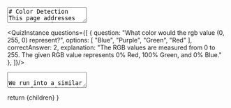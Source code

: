 
<TextArea>
# Color Detection
This page addresses some common issues one might encounter when attempting to detect colors using Python and Vex on the Vex EXP. You are not
required to implement any of these strategies, but they should instead serve as guides and examples for what you might want to do. 

## A Common Color Detection Method
A common method for color detection one may use is similar to the following:

<PythonScriptRenderer
        code={`from vex import *
optical_sensor = Optical(Ports.PORT1) # Substitute with your port number

if optical_sensor.color() == Color.BLUE:
    do_thing_one() # An imaginary function
else:
    do_thing_two() # An imaginary function`}
        tooltips={tooltipConfig}
        theme="dark"
        showLineNumbers={true}
        copyButton={true}
        className="mb-6"
/>

This code is fine. If it detects a perfect Blue, it will do the first function, and in all other cases it will do the second function. But is
this actually what you want? Let's say that our blue line is less of a handicap blue, and more of a purpley-blue, or a lighter blue. What if
it's an aquamarine color? Will this return a `True` value?

The answer is no!

Let's take a look at how that color is actually implemented according to their website: [Vex Color Types](https://api.vex.com/exp/home/python/Enums.html#color-types)

```
| Name        | Python Enum | Description                                                                |
|-------------|-------------|----------------------------------------------------------------------------|
| Red         | RED         | The predefined color constant for red as the RGB value: (255, 0, 0).       |
| Green       | GREEN       | The predefined color constant for green as the RGB value: (0, 255, 0).     |
| Blue        | BLUE        | The predefined color constant for blue as the RGB value: (0, 0, 255).      |
| Yellow      | YELLOW      | The predefined color constant for yellow as the RGB value: (255, 255, 0).  |
| Orange      | ORANGE      | The predefined color constant for orange as the RGB value: (255, 165, 0).  |
| Purple      | PURPLE      | The predefined color constant for purple as the RGB value: (255, 0, 255).  |
| Cyan        | CYAN        | The predefined color constant for cyan as the RGB value: (0, 255, 255).    |
| Black       | BLACK       | The predefined color constant for black as the RGB value: (0, 0, 0).       |
| White       | WHITE       | The predefined color constant for white as the RGB value: (255, 255, 255). |
| Transparent | TRANSPARENT | The predefined color constant for transparent.                             |
```

<br />
If we want to read this, it's important to address how colors work in computers (and on the Vex robots). 

### Color Theory?
Colors that come from light are considered additive. The less light we add the darker it is (and closer to black), the more light we add the
brighter it is (and closer to white). We have three primary colors we can detect - Red, Green, and Blue. By adding different amounts of these
three colors to a light, we can change what color it's perceived as. We call these different components channels, and it's where the term RGB
comes from. We typically measure the value of these channels from 0 to 255 (a byte of precision) But sometimes different values are used, like
a decimal value between 0 and 1. The colors that Vex provides us are at the different endpoints of the RGB color space - They either have 100%
or 0% of each channel. For example, Colors.BLUE is (0, 0, 255) - 0% red, 0% green, and 100% blue. 

![The Vex colors in RGB space](/images/rgb-space.png "The cardinal colors, primary and secondary")


According to their documentation, Blue is a specific shade of blue - a perfect blue. A quick search of the internet might lead us to a catalog
of different blues such as [this one](https://html-color.codes/blue) which shows us that other blues *don't* have that same makeup. This means
if we compare them, they won't be equal. 

</TextArea>
<QuizInstance questions={[
    {
      question: "What color would the rgb value (0, 255, 0) represent?",
      options: [
        "Blue",
        "Purple",
        "Green",
        "Red"
      ],
      correctAnswer: 2,
      explanation: "The RGB values are measured from 0 to 255. The given RGB value represents 0% Red, 100% Green, and 0% Blue."
    },
    ]}/>
<TextArea>

We run into a similar issue for saving and storing colors! If we make a color that perfectly matches the sensor reading in one environment,
the value read in a different environment might be slightly off. Consider how turning the optical sensor's light on and off affects the hue
and intensity read. Both of these issues stem from the same problem: We're attempting to exactly match a color. 

So how can we solve this? We have a few good options:
 - Compare components
 - Compare intensities
 - Compare the amount of color total 
 - Cluster colors by distance 


## Comparing RGB Components
As we said earlier, an RGB color is made up of multiple 'channels' representing the amount of each primary color. We can also refer to these
channels as the 'components' of the color. By separating a color into its various components, we can make decisions based off of them. Vex
doesn't directly expose the color components to us (to my knowledge). Instead, we get a hex-string representing the color channels. The
strings are in the form `Color 00XXXXXX`, where the Xs represent hex values. Black would be `Color 00000000`, Blue would be `Color 000000FF`,
and so on.

We want to extract our components from this string! We can do that with something like the following program:

<PythonScriptRenderer
        code={`from vex import *

def color_to_rgb(input: Color):
    hex_str = str(input)[8:] # Ignore first 2 hex values
    return (
        int(hex_str[0:2], 16),
        int(hex_str[2:4], 16),
        int(hex_str[4:6], 16)
    )

# Begin project code
print(color_to_rgb(Color(107, 34, 56))) # Creates a color from RGB, then immediately converts it back.`}
        tooltips={tooltipConfig}
        theme="dark"
        showLineNumbers={true}
        copyButton={true}
        className="mb-6"
/>

Essentially this will cut off the first part of the string, `Color 00`, then it will split up the remaining hex codes. It will then make a
tuple out of the three channels. This lets us access the components!

Once we do this, we can check the different channels for specific properties. For instance, we could find out which of the three channels is
largest and use that to determine how we behave:

<PythonScriptRenderer
        code={`from vex import *

def color_to_rgb(input: Color):
    hex_str = str(input)[8:] # Ignore first 2 hex values
    return (
        int(hex_str[0:2], 16),
        int(hex_str[2:4], 16),
        int(hex_str[4:6], 16)
    )

# Begin project code
brain = Brain() # Instantiate brain
optical = Optical(Ports.PORT1) # Port2 is the optical sensor
optical.set_light(LedStateType.ON)


while True:
        scanned_color = optical.color()
        color_components = color_to_rgb(scanned_color)
        
        # This finds the maximum channel of the scanned color
        channel_index = color_components.index(max(color_components))
        
        if channel_index == 0:
            brain.screen.print("RED")
        if channel_index == 1:
            brain.screen.print("GREEN")
        if channel_index == 2:
            brain.screen.print("BLUE")
        
        brain.screen.set_cursor(1,1) # Reset the cursor
        wait(0.5, SECONDS)
        brain.screen.clear_screen()`}
        tooltips={tooltipConfig}
        theme="dark"
        showLineNumbers={true}
        copyButton={true}
        className="mb-6"
/>

This gives a good framework for making decisions with respect to the primary colors!

## Comparing Other Color Components
While we can use the RGB channels as components of a color, we have an alternative system - Hue, Saturation, and Value or Hue, Saturation, and
Luminence (abbreviated HSV and HSL respectively). 

Hue represents the actual color around the color wheel. It is measured in a value from 0-360, and it's [one of the fields](https://api.vex.com/exp/home/python/Optical.html#hue) the optical sensor can provide us. 

![Hue Bar](/images/hue-scale.png "Hue Bar")
![Hue Circle](/images/color-wheel.png "Hue Color Wheel")

Vex makes it somewhat easy for us to get this value out:

<PythonScriptRenderer
        code={`from vex import *

# Begin project code
brain = Brain() # Instantiate brain
optical = Optical(Ports.PORT1) # Port2 is the optical sensor
optical.set_light(LedStateType.ON)


while True:
        hue = optical.hue()
        print(hue)`}
        tooltips={tooltipConfig}
        theme="dark"
        showLineNumbers={true}
        copyButton={true}
        className="mb-6"
/>

Saturation represents the depth or strength of that color. It is basically the 'amount' of that color represented. You need the luminence
value alongside the RGB value to accurately calculate the saturation. But generally, it's represented as the portion of color used. We take
each RGB channel, and find the max and min values among them. Then we calculate saturation as `(max-min)/max`. 

![Saturation](/images/saturation-calculation.png "Saturation Calculation")

<PythonScriptRenderer
        code={`from vex import *

def color_to_rgb(input: Color):
    hex_str = str(input)[8:] # Ignore first 2 hex values
    return (
        int(hex_str[0:2], 16),
        int(hex_str[2:4], 16),
        int(hex_str[4:6], 16)
    )

# Begin project code
brain = Brain() # Instantiate brain
optical = Optical(Ports.PORT1) # Port2 is the optical sensor
optical.set_light(LedStateType.ON)


while True:
        rgb_channels = color_to_rgb(optical.color()) # Get current color RGB channels
        max_val = max(rgb_channels)
        min_val = min(rgb_channels)
        saturation = (max_val-min_val)/max_val

        brain.screen.print(saturation)

        brain.screen.set_cursor(1,1) # Reset the cursor
        wait(0.5, SECONDS)
        brain.screen.clear_screen()`}
        tooltips={tooltipConfig}
        theme="dark"
        showLineNumbers={true}
        copyButton={true}
        className="mb-6"
/>


Value/Luminance represents the brightness, with 0% being black, and 100% being a bright version of the specified color. 

Vex makes it somewhat easy for us to get this value out:

<PythonScriptRenderer
        code={`from vex import *

# Begin project code
brain = Brain() # Instantiate brain
optical = Optical(Ports.PORT1) # Port2 is the optical sensor
optical.set_light(LedStateType.ON)


while True:
        hue = optical.brightness()
        print(hue)`}
        tooltips={tooltipConfig}
        theme="dark"
        showLineNumbers={true}
        copyButton={true}
        className="mb-6"
      />

![Hue Cone](/images/hsv-cone.png "Hue Color Wheel")

Once we have calculated any of these components, we can use them to make decisions. For example, if we wanted our program to do something on
any green color, we could have it operate on any hues from 60 degrees to 180 degrees!

<PythonScriptRenderer
        code={`from vex import *

# Begin project code
brain = Brain() # Instantiate brain
optical = Optical(Ports.PORT1) # Port2 is the optical sensor
optical.set_light(LedStateType.ON)


while True:
        hue = optical.hue()
        if hue > 60 and hue < 180: # We're green!
                do_something()
        else:
                do_opposite_something()`}
        tooltips={tooltipConfig}
        theme="dark"
        showLineNumbers={true}
        copyButton={true}
        className="mb-6"
      />


## Comparing Total Color 
We may want to perform our decisions based on the amount of color across all channels. To do this, we can add the channel components. 

<PythonScriptRenderer
        code={`from vex import *

def color_to_rgb(input: Color):
    hex_str = str(input)[8:] # Ignore first 2 hex values
    return (
        int(hex_str[0:2], 16),
        int(hex_str[2:4], 16),
        int(hex_str[4:6], 16)
    )

# Begin project code
optical = Optical(Ports.PORT1)

THRESH = 400

while True:
        rgb_channels = color_to_rgb(optical.color())
        value = sum(rgb_channels)

        if value > THRESH:
                print("We exceeded our threshold!")
        else:
                print("We are too small")`}
        tooltips={tooltipConfig}
        theme="dark"
        showLineNumbers={true}
        copyButton={true}
        className="mb-6"
      />

## Clustering Colors 
This method is likely the most robust, but may also be more difficult to implement and understand. 

When we discuss clustering colors, what we mean is grouping them, by their distance from something. That might be their distance from another
color, or their distance  from a specific point in space (such as the center of a mass). We essentially choose some target points for our
groups, or 'clusters', and we choose a boundary distance. Anything below that distance belongs to the corresponding cluster. Anything above
that distance belongs outside of it. Let's look at a 2D example. 

![A 2D clustering example](/images/2d-clustering.png "2D point clustering")

I have marked our clustering point (often called a 'centroid') in orange, and the boundary distance in green. We will call this the cool
cluster. All of the green points belong to the cool cluster, and all of the purple points don't. We could consider the purple points to be
their own cluster, or we could consider them to be unclustered. 

Another way we might cluster is to put a point into whichever group it is closest to. To do that, we can just take our group as cluster points,
and compute a target point's distance for all of them, then find the smallest. 

The circle in our example exists to represent the distance from the orange point, but in our code we won't have a circle - we'll just have
coordinates. Luckily there's an equation. known as the euclidean distance formula. 

![A 2D clustering formula](/images/2d-euclid-distance.png "Euclidean Distance Formula")

Where `d` represents our distance! 


There is also a 3D formula, where we can plug in our two points:
![A 3D clustering formula](/images/3d-euclid-distance.png "Euclidean Distance Formula")
<PythonScriptRenderer
        code={`from vex import *

def color_to_rgb(input: Color):
    hex_str = str(input)[8:] # Ignore first 2 hex values
    return (
        int(hex_str[0:2], 16),
        int(hex_str[2:4], 16),
        int(hex_str[4:6], 16)
    )

def euclidean_distance(p1, p2):
    return math.sqrt((p1[0] - p2[0])**2 + (p1[1] - p2[1])**2 + (p1[2] - p2[2])**2)

# Begin project code
optical = Optical(Ports.PORT1)

BLACK_CHANNELS = color_to_rgb(Color.BLACK)

while True:
        rgb_channels = color_to_rgb(optical.color())
        
        value = euclidean_distance(BLACK_CHANNELS, rgb_channels) # Calculate the ditance

        print("We have a distance of: " + value)`}
        tooltips={tooltipConfig}
        theme="dark"
        showLineNumbers={true}
        copyButton={true}
        className="mb-6"
      />

We may further apply a threshold to this calculated value. 


Here's a [visualization](https://interactables.pfw-acm.org/rgb-distances) of that formula working with different colors. 


Here's a [visualization](https://interactables.pfw-acm.org/rgb-partitions) of that formula being used to cluster regions.
</TextArea>

  return <MdxLayout>{children}</MdxLayout>
}
